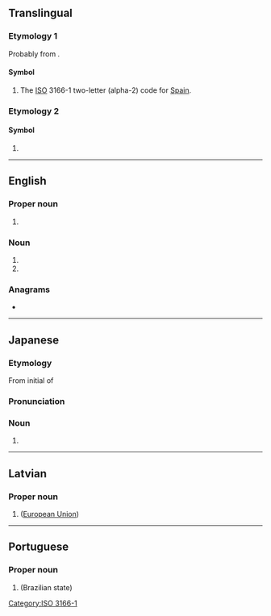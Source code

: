 {{also|Appendix:Variations of "es"}}
==Translingual==

===Etymology 1===
Probably from {{der|mul|es|España}}.

====Symbol====
{{head|mul|symbol}}

# The [[ISO]] 3166-1 two-letter (alpha-2) code for [[Spain]].

===Etymology 2===

====Symbol====
{{head|mul|symbol}}
# {{SI-unit-abbnp|exa|siemens|electrical conductance}}

[[Category:ISO 3166-1]]

----

==English==

===Proper noun===
{{en-proper noun}}

# {{initialism of|en|Espírito Santo}}

===Noun===
{{en-noun|-}}

# {{initialism of|en|environmental science}}
# {{initialism of|en|emergency services}}

===Anagrams===
* {{anagrams|en|a=es|-se|SE|Se.|se|se.}}

----

==Japanese==

===Etymology===
From initial of {{wasei eigo|entry|sheet|nocap=1|nocat=1}}

===Pronunciation===
{{ja-pron|イー エス}}

===Noun===
{{ja-noun|イー%-エス}}

# {{short for|ja|エントリーシート|tr=entorī shīto|t=[[application form]]}}

----

==Latvian==

===Proper noun===
{{head|lv|proper noun}}

# {{initialism of|lv|Eiropas Savienība}} ([[European Union]])

----

==Portuguese==

===Proper noun===
{{head|pt|proper noun}}

# {{initialism of|pt|Espírito Santo}} (Brazilian state)